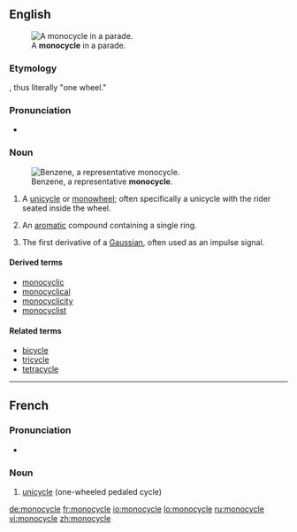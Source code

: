 ==English==
[[Image:Monowheel.jpg|thumb|A '''monocycle''' in a parade.]]

===Etymology===
{{prefix|mono|cycle}}, thus literally "one wheel."

===Pronunciation===
* {{a|US}} {{IPA|/ˈmɑnoʊˌsaɪkəl/}}

===Noun===
{{en-noun}}
[[Image:Benzene-2D-flat.png|thumb|Benzene, a representative '''monocycle'''.]]

# A [[unicycle]] or [[monowheel]]; often specifically a unicycle with the rider seated inside the wheel.
# {{organic chemistry}} An [[aromatic]] compound containing a single ring.
# {{communication}} The first derivative of a [[Gaussian]], often used as an impulse signal.

====Derived terms====
* [[monocyclic]]
* [[monocyclical]]
* [[monocyclicity]]
* [[monocyclist]]

====Related terms====
* [[bicycle]]
* [[tricycle]]
* [[tetracycle]]

----

==French==

===Pronunciation===
* {{IPA|/mɔ.nɔ.sikl/|lang=fr}}

===Noun===
{{infl|fr|noun|g=m}}

# [[unicycle]] (one-wheeled pedaled cycle)

{{tbot entry|French|unicycle|2009|August|fr}}

[[de:monocycle]]
[[fr:monocycle]]
[[io:monocycle]]
[[lo:monocycle]]
[[ru:monocycle]]
[[vi:monocycle]]
[[zh:monocycle]]